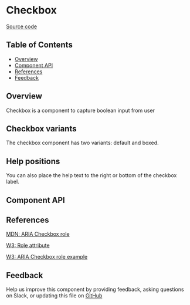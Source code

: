 
# Checkbox

[Source code](https://github.com/leemonade/bubbles/tree/main/packages/components/src/form/Checkbox/Checkbox.js)

## Table of Contents

<!-- START doctoc generated TOC please keep comment here to allow auto update -->
<!-- DON'T EDIT THIS SECTION, INSTEAD RE-RUN doctoc TO UPDATE -->

- [Overview](#overview)
- [Component API](#component-api)
- [References](#references)
- [Feedback](#feedback)

## Overview

Checkbox is a component to capture boolean input from user

<ThemeProvider>
  <Checkbox label="Checkbox"></Checkbox>
</ThemeProvider>

## Checkbox variants

The checkbox component has two variants: default and boxed.

<ThemeProvider>
  <Checkbox label="Checkbox 1"></Checkbox>
  <Space></Space>
  <Checkbox label="Checkbox 2" variant="boxed"></Checkbox>
</ThemeProvider>

## Help positions

You can also place the help text to the right or bottom of the checkbox label.

<ThemeProvider>
  <Checkbox label="Default checkbox 1" help="Right help"></Checkbox>
  <Space></Space>
  <Checkbox label="Default checkbox 2" help="Bottom help" helpPosition="bottom"></Checkbox>
  <Space></Space>
  <Checkbox variant="boxed" label="Boxed checkbox 1" help="Right help"></Checkbox>
  <Space></Space>
  <Checkbox
    variant="boxed"
    label="Boxed checkbox 2"
    help="Bottom help"
    helpPosition="bottom"
  ></Checkbox>
</ThemeProvider>

## Component API

<Preview>
  <Story id="atoms-form-checkbox--playground" />
</Preview>

<Props of={BooleanInput} />

## References

[MDN: ARIA Checkbox role](https://developer.mozilla.org/en-US/docs/Web/Accessibility/ARIA/Roles/checkbox_role)

[W3: Role attribute](https://www.w3.org/WAI/PF/HTML/wiki/RoleAttribute)

[W3: ARIA Checkbox role example](https://www.w3.org/TR/2016/WD-wai-aria-practices-1.1-20160317/examples/checkbox/checkbox.html)

## Feedback

Help us improve this component by providing feedback, asking questions on Slack, or updating this file on
[GitHub](https://github.com/leemonade/bubbles/edit/main/packages/components/form/Checkbox.mdx)
